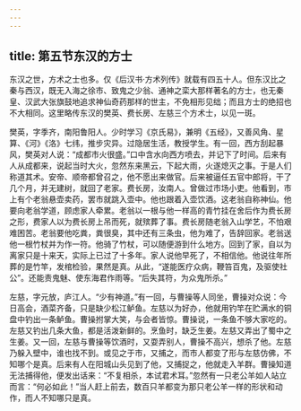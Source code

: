 ```yaml
---
---
---
```

title: 第五节东汉的方士
---



东汉之世，方术之士也多。仅《后汉书·方术列传》就载有四五十人。但东汉比之秦与西汉，既无入海之徐市、致鬼之少翁、通神之栾大那样著名的方士，也无秦皇、汉武大张旗鼓地追求神仙奇药那样的世主，不免相形见绌；而且方士的绝招也不大相同。这里略传东汉的樊英、费长房、左慈三个方术士，以见一斑。

樊英，字季齐，南阳鲁阳人。少时学习《京氏易》，兼明《五经》，又善风角、星算、《河》《洛》七纬，推步灾异。过隐居生活，教授学生。有一回，西方刮起暴风，樊英对人说：“成都市火很盛。”口中含水向西方喷去，并记下了时间。后来有人从成都来，说起当时大火，忽然东来黑云，下起大雨，火遂熄灭之事。于是人们称道其术。安帝、顺帝都曾召之，他不愿出来做官。后来被逼任五官中郎将，干了几个月，并无建树，就回了老家。费长房，汝南人。曾做过市场小吏。他看到，市上有个老翁悬壶卖药，罢市就跳入壶中。他也跟着入壶饮酒。这老翁自称神仙。他要向老翁学道，顾虑家人牵累。老翁以一根与他一样高的青竹挂在舍后作为费长房之形，费家人以为费长房上吊而死，就殡葬了事。费长房随老翁入山学艺，不怕艰难困苦。老翁要他吃粪，粪很臭，其中还有三条虫，他为难了，告辞回家。老翁送他一根竹杖并为作一符。他骑了竹杖，可以随便游到什么地方。回到了家，自以为离家只是十来天，实际上已过了十多年。家人说他早死了，不相信他。他说往年所葬的是竹竿，发棺检验，果然是真。从此，“遂能医疗众病，鞭笞百鬼，及驱使社公”。还能责鬼魅、使东海君作雨等。“后失其符，为众鬼所杀。”

左慈，字元放，庐江人。“少有神道。”有一回，与曹操等人同坐，曹操对众说：今日高会，酒菜齐备，只是缺少松江鲈鱼。左慈以为好办，他就用钓竿在贮满水的铜盘中钓出一条鲈鱼。曹操拊掌大笑，与会者皆惊。曹操说，一条鱼不够大家吃的。左慈又钓出几条大鱼，都是活泼新鲜的。烹鱼时，缺乏生姜。左慈又弄出了蜀中之生姜。又一回，左慈与曹操等饮酒时，又耍弄别人，曹操不高兴，想杀了他。左慈乃躲入壁中，谁也找不到。或见之于市，又捕之，而市人都变了形与左慈仿佛，不知哪个是真。后来有人在阳城山头见到了他，又捕捉之，他就走入羊群。曹操知道无法捕得他，便发出话来：“不复相杀，本试君术耳。”忽然有一只老公羊如人站立而言：“何必如此！”当人赶上前去，数百只羊都变为那只老公羊一样的形状和动作，而人不知哪只是真。